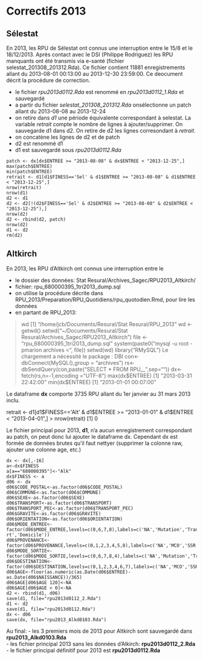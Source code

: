 Correctifs 2013
========================================================

Sélestat
--------
En 2013, les RPU de Sélestat ont connus une interruption entre le 15/8 et le 18/12/2013. Après contact avec le DSI (Philippe Rodriguez) les RPU manquants ont été transmis via e-santé (fichier selestat_201308_201312.Rda). Ce fichier contient 11881 enregistrements allant du 2013-08-01 00:13:00 au 2013-12-30 23:59:00. Ce deocument décrit la procédure de correction.

- le fichier *rpu2013d0112.Rda* est renommé en *rpu2013d0112_1.Rda* et sauvegardé
- a partir du fichier *selestat_201308_201312.Rda* onsélectionne un patch allant du 2013-08-08 au 2013-12-24
- on retire dans *d1* une période équivalente correspondant à selestat. La variable *retrait* compte le nombre de lignes à ajouter/supprimer. On sauvegarde d1 dans d2. On retire de d2 les lignes corresondant à *retrait*.
- on concatène les lignes de d2 et de patch
- d2 est renommé d1
- d1 est sauvegardé sous *rpu2013d0112.Rda*

```selestat
patch <- dx[dx$ENTREE >= "2013-08-08" & dx$ENTREE < "2013-12-25",]
max(patch$ENTREE)
min(patch$ENTREE)
retrait <- d1[d1$FINESS=='Sel' & d1$ENTREE >= "2013-08-08" & d1$ENTREE < "2013-12-25",]
nrow(retrait)
nrow(d1)
d2 <- d1
d2 <- d2[!(d2$FINESS=='Sel' & d2$ENTREE >= "2013-08-08" & d2$ENTREE < "2013-12-25"),]
nrow(d2)
d2 <- rbind(d2, patch)
nrow(d2)
d1 <- d2
rm(d2)
```

Altkirch
--------

En 2013, les RPU d'Altkirch ont connus une interruption entre le 

- le dossier des données: Stat Resural/Archives_Sagec/RPU2013_Altkirch/
- fichier: rpu_680000395_1tri2013_dump.sql
- on utilise la procédure décrite dans RPU_2013/Preparation/RPU_Quotidiens/rpu_quotodien.Rmd, pour lire les données
- en partant de RPU_2013:

> wd
[1] "/home/jcb/Documents/Resural/Stat Resural/RPU_2013"
wd <- getwd()
> setwd("~/Documents/Resural/Stat Resural/Archives_Sagec/RPU2013_Altkirch")
> file <- "rpu_680000395_1tri2013_dump.sql"
> system(paste0("mysql -u root -pmarion archives < ", file))
> setwd(wd)
> library("RMySQL")
Le chargement a nécessité le package : DBI
> con<-dbConnect(MySQL(),group = "archives")
> rs<-dbSendQuery(con,paste("SELECT * FROM RPU__ ",sep=""))
> dx<-fetch(rs,n=-1,encoding = "UTF-8")
> max(dx$ENTREE)
[1] "2013-03-31 22:42:00"
> min(dx$ENTREE)
[1] "2013-01-01 00:07:00"

Le dataframe **dx** comporte 3735 RPU allant du 1er janvier au 31 mars 2013 inclu.

retrait <- d1[d1$FINESS=='Alt' & d1$ENTREE >= "2013-01-01" & d1$ENTREE < "2013-04-01",]
> nrow(retrait)
[1] 0

Le fichier principal pour 2013, **d1**, n'a aucun enregistrement correspondant au patch, on peut donc lui ajouter le dataframe dx. Cependant dx est formée de données brutes qu'il faut nettyer (supprimer la colonne raw, ajouter une colonne age, etc.)

```{}
dx <- dx[,-16]
a<-dx$FINESS
a[a=="680000395"]<-"Alk"
dx$FINESS <- a
d06 <- dx
d06$CODE_POSTAL<-as.factor(d06$CODE_POSTAL)
d06$COMMUNE<-as.factor(d06$COMMUNE)
d06$SEXE<-as.factor(d06$SEXE)
d06$TRANSPORT<-as.factor(d06$TRANSPORT)
d06$TRANSPORT_PEC<-as.factor(d06$TRANSPORT_PEC)
d06$GRAVITE<-as.factor(d06$GRAVITE)
d06$ORIENTATION<-as.factor(d06$ORIENTATION)
d06$MODE_ENTREE<-factor(d06$MODE_ENTREE,levels=c(0,6,7,8),labels=c('NA','Mutation','Transfe  rt','Domicile'))
d06$PROVENANCE<-factor(d06$PROVENANCE,levels=c(0,1,2,3,4,5,8),labels=c('NA','MCO','SSR','SLD','PSY','PEA','PEO'))
d06$MODE_SORTIE<-factor(d06$MODE_SORTIE,levels=c(0,6,7,8,4),labels=c('NA','Mutation','Transfert','Domicile','Décès'))
d06$DESTINATION<-factor(d06$DESTINATION,levels=c(0,1,2,3,4,6,7),labels=c('NA','MCO','SSR','SLD','PSY','HAD','HMS'))
d06$AGE<-floor(as.numeric(as.Date(d06$ENTREE)-as.Date(d06$NAISSANCE))/365)
d06$AGE[d06$AGE 120]<-NA
d06$AGE[d06$AGE < 0]<-NA
d2 <- rbind(d1, d06)
save(d1, file="rpu2013d0112_2.Rda")
d1 <- d2
save(d1, file="rpu2013d0112.Rda")
dx <- d06
save(dx, file="rpu2013_Alkd0103.Rda")
```

Au final:
- les 3 premiers mois de 2013 pour Altkirch sont sauvegardé dans **rpu2013_Alkd0103.Rda**  
- les fichier principal 2013 sans les données d'Alkirch: **rpu2013d0112_2.Rda**  
- le fichier principal définitif pour 2013 est **rpu2013d0112.Rda**






